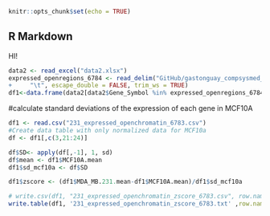```r
knitr::opts_chunk$set(echo = TRUE)
```

## R Markdown

HI!

```r
data2 <- read_excel("data2.xlsx")
expressed_openregions_6784 <- read_delim("GitHub/gastonguay_compsysmed_labnotebook/_projects/project1/expressed_openregions_6784.txt",
+     "\t", escape_double = FALSE, trim_ws = TRUE)
df1<-data.frame(data2[data2$Gene_Symbol %in% expressed_openregions_6784$`Gene symbol ID`,])
```

#calculate standard deviations of the expression of each gene in MCF10A
```r


df1 <- read.csv("231_expressed_openchromatin_6783.csv")
#Create data table with only normalized data for MCF10a
df <- df1[,c(3,21:24)]

df$SD<- apply(df[,-1], 1, sd)
df$mean <- df1$MCF10A.mean
df1$sd_mcf10a <- df$SD

df1$zscore <- (df1$MDA_MB.231.mean-df1$MCF10A.mean)/df1$sd_mcf10a

# write.csv(df1, "231_expressed_openchromatin_zscore_6783.csv", row.names=FALSE)
write.table(df1, '231_expressed_openchromatin_zscore_6783.txt' ,row.names=FALSE,sep="\t")

```
